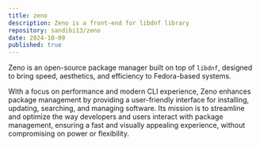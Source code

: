 ```yaml
---
title: zeno
description: Zeno is a front-end for libdnf library
repository: sandibi13/zeno
date: 2024-10-09
published: true
---
```


Zeno is an open-source package manager built on top of `libdnf`, designed to bring speed, aesthetics, and efficiency to Fedora-based systems.

With a focus on performance and modern CLI experience, Zeno enhances package management by providing a user-friendly interface for installing, updating, searching, and managing software. Its mission is to streamline and optimize the way developers and users interact with package management, ensuring a fast and visually appealing experience, without compromising on power or flexibility.
